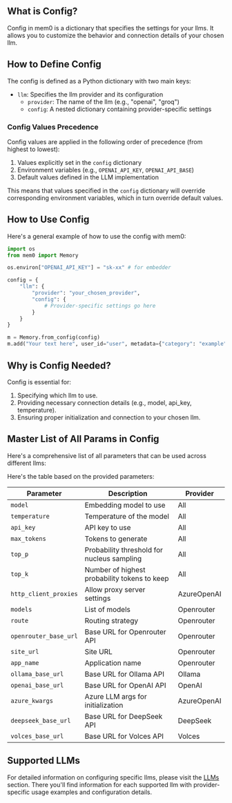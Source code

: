 ## What is Config?

Config in mem0 is a dictionary that specifies the settings for your llms. It allows you to customize the behavior and connection details of your chosen llm.

## How to Define Config

The config is defined as a Python dictionary with two main keys:
- `llm`: Specifies the llm provider and its configuration
  - `provider`: The name of the llm (e.g., "openai", "groq")
  - `config`: A nested dictionary containing provider-specific settings

### Config Values Precedence

Config values are applied in the following order of precedence (from highest to lowest):

1. Values explicitly set in the `config` dictionary
2. Environment variables (e.g., `OPENAI_API_KEY`, `OPENAI_API_BASE`)
3. Default values defined in the LLM implementation

This means that values specified in the `config` dictionary will override corresponding environment variables, which in turn override default values.

## How to Use Config

Here's a general example of how to use the config with mem0:

```python
import os
from mem0 import Memory

os.environ["OPENAI_API_KEY"] = "sk-xx" # for embedder

config = {
    "llm": {
        "provider": "your_chosen_provider",
        "config": {
            # Provider-specific settings go here
        }
    }
}

m = Memory.from_config(config)
m.add("Your text here", user_id="user", metadata={"category": "example"})
```

## Why is Config Needed?

Config is essential for:
1. Specifying which llm to use.
2. Providing necessary connection details (e.g., model, api_key, temperature).
3. Ensuring proper initialization and connection to your chosen llm.

## Master List of All Params in Config

Here's a comprehensive list of all parameters that can be used across different llms:

Here's the table based on the provided parameters:

| Parameter            | Description                                   | Provider          |
|----------------------|-----------------------------------------------|-------------------|
| `model`              | Embedding model to use                        | All               |
| `temperature`        | Temperature of the model                      | All               |
| `api_key`            | API key to use                                | All               |
| `max_tokens`         | Tokens to generate                            | All               |
| `top_p`              | Probability threshold for nucleus sampling    | All               |
| `top_k`              | Number of highest probability tokens to keep  | All               |
| `http_client_proxies`| Allow proxy server settings                   | AzureOpenAI       |
| `models`             | List of models                                | Openrouter        |
| `route`              | Routing strategy                              | Openrouter        |
| `openrouter_base_url`| Base URL for Openrouter API                   | Openrouter        |
| `site_url`           | Site URL                                      | Openrouter        |
| `app_name`           | Application name                              | Openrouter        |
| `ollama_base_url`    | Base URL for Ollama API                       | Ollama            |
| `openai_base_url`    | Base URL for OpenAI API                       | OpenAI            |
| `azure_kwargs`       | Azure LLM args for initialization             | AzureOpenAI       |
| `deepseek_base_url`  | Base URL for DeepSeek API                     | DeepSeek          |
| `volces_base_url`  | Base URL for Volces API                     | Volces          |


## Supported LLMs

For detailed information on configuring specific llms, please visit the [LLMs](./models) section. There you'll find information for each supported llm with provider-specific usage examples and configuration details.
